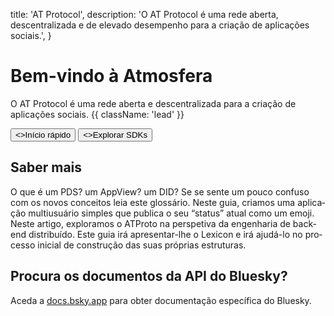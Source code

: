 
  title: 'AT Protocol',
  description:
    'O AT Protocol é uma rede aberta, descentralizada e de elevado desempenho para a criação de aplicações sociais.',
}


<HeroPattern />

# Bem-vindo à Atmosfera

O AT Protocol é uma rede aberta e descentralizada para a criação de aplicações sociais. {{ className: 'lead' }}

<div className="not-prose mb-16 mt-6 flex gap-3">
  <Button href="/guides/applications" arrow="right">
    <>Início rápido</>
  </Button>
  <Button href="/sdks" variant="outline">
    <>Explorar SDKs</>
  </Button>
</div>

<Guides lang="pt-PT" />

<Specs lang="pt-PT" />

## Saber mais

<div className="xl:grid grid-cols-2 gap-12 xl:max-w-none border-t border-zinc-900/5 dark:border-zinc-700 pt-10 mt-4">

<ArticleSummary tag="Guide" title="Glossário de termos" href="/guides/glossary">
  O que é um PDS? um AppView? um DID? Se se sente um pouco confuso com os novos conceitos leia este glossário.
</ArticleSummary>

<ArticleSummary tag="Guide" title="Uma introdução rápida à construção no ATProto" href="/guides/applications">
  Neste guia, criamos uma aplicação multiusuário simples que publica o seu “status” atual como um emoji.
</ArticleSummary>

<ArticleSummary tag="Article" title="ATProto para engenheiros de sistemas distribuídos" href="/articles/atproto-for-distsys-engineers">
  Neste artigo, exploramos o ATProto na perspetiva da engenharia de back-end distribuído.
</ArticleSummary>

<ArticleSummary tag="Guide" title="O que é o Lexicon e como é que o utilizo para criar uma estrutura?" href="/guides/lexicon">
  Este guia irá apresentar-lhe o Lexicon e irá ajudá-lo no processo inicial de construção das suas próprias estruturas.
</ArticleSummary>

</div>

<div className="flex flex-col xl:grid grid-cols-3 gap-12 xl:max-w-none border-t border-zinc-900/5 dark:border-zinc-700 pt-10 mt-4">

<ImageCard image={WebWithoutWallsPng} href="https://www.youtube.com/watch?v=F1sJW6nTP6E" title="Web Sem Limites - Palestra no React Universe 2024" tag="Talk" description="Uma introdução ao AT Protocol apresentada por Dan Abramov no React Universe Conf 2024"/>

<ImageCard image={DotMediaInterviewPng} href="https://flipboard.video/w/ophhJTECuL7fcBNbUitV3q" title="Tornar a Identidade Novamente Central, com Jay Graber, da Bluesky" tag="Interview" description="Uma entrevista entre Jay Graber e o diretor executivo da Flipboard, Mike McCue, sobre como tornar as redes sociais mais parecidas com a Web."/>

<ImageCard image={WhitepaperPng} href="https://arxiv.org/abs/2402.03239" title="Bluesky e o AT Protocol: Redes sociais descentralizadas e utilizáveis" tag="Whitepaper" description="Um documento técnico da autoria de Martin Kleppman e da equipa do AT Protocol."/>

</div>

## Procura os documentos da API do Bluesky?

Aceda a [docs.bsky.app](https://docs.bsky.app) para obter documentação específica do Bluesky.
